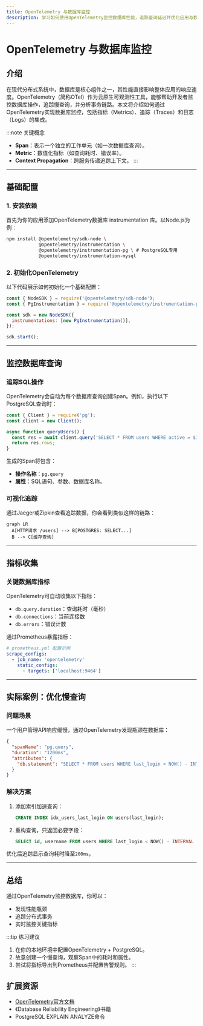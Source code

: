 ```yaml
---
title: OpenTelemetry 与数据库监控
description: 学习如何使用OpenTelemetry监控数据库性能，追踪查询延迟并优化应用与数据库的交互。
---
```


# OpenTelemetry 与数据库监控

## 介绍

在现代分布式系统中，数据库是核心组件之一，其性能直接影响整体应用的响应速度。OpenTelemetry（简称OTel）作为云原生可观测性工具，能够帮助开发者监控数据库操作，追踪慢查询，并分析事务链路。本文将介绍如何通过OpenTelemetry实现数据库监控，包括指标（Metrics）、追踪（Traces）和日志（Logs）的集成。

:::note 关键概念
- **Span**：表示一个独立的工作单元（如一次数据库查询）。
- **Metric**：数值化指标（如查询耗时、错误率）。
- **Context Propagation**：跨服务传递追踪上下文。
:::

---

## 基础配置

### 1. 安装依赖
首先为你的应用添加OpenTelemetry数据库 instrumentation 库。以Node.js为例：

```bash
npm install @opentelemetry/sdk-node \
            @opentelemetry/instrumentation \
            @opentelemetry/instrumentation-pg \ # PostgreSQL专用
            @opentelemetry/instrumentation-mysql
```

### 2. 初始化OpenTelemetry
以下代码展示如何初始化一个基础配置：

```javascript
const { NodeSDK } = require('@opentelemetry/sdk-node');
const { PgInstrumentation } = require('@opentelemetry/instrumentation-pg');

const sdk = new NodeSDK({
  instrumentations: [new PgInstrumentation()],
});

sdk.start();
```

---

## 监控数据库查询

### 追踪SQL操作
OpenTelemetry会自动为每个数据库查询创建Span。例如，执行以下PostgreSQL查询时：

```javascript
const { Client } = require('pg');
const client = new Client();

async function queryUsers() {
  const res = await client.query('SELECT * FROM users WHERE active = $1', [true]);
  return res.rows;
}
```

生成的Span将包含：
- **操作名称**：`pg.query`
- **属性**：SQL语句、参数、数据库名称。

### 可视化追踪
通过Jaeger或Zipkin查看追踪数据，你会看到类似这样的链路：

```mermaid
graph LR
  A[HTTP请求 /users] --> B[POSTGRES: SELECT...]
  B --> C[缓存查询]
```

---

## 指标收集

### 关键数据库指标
OpenTelemetry可自动收集以下指标：
- `db.query.duration`：查询耗时（毫秒）
- `db.connections`：当前连接数
- `db.errors`：错误计数

通过Prometheus暴露指标：

```yaml
# prometheus.yml 配置示例
scrape_configs:
  - job_name: 'opentelemetry'
    static_configs:
      - targets: ['localhost:9464']
```

---

## 实际案例：优化慢查询

### 问题场景
一个用户管理API响应缓慢，通过OpenTelemetry发现瓶颈在数据库：

```json
{
  "spanName": "pg.query",
  "duration": "1200ms",
  "attributes": {
    "db.statement": "SELECT * FROM users WHERE last_login < NOW() - INTERVAL '90 days'"
  }
}
```

### 解决方案
1. 添加索引加速查询：
   ```sql
   CREATE INDEX idx_users_last_login ON users(last_login);
   ```
2. 重构查询，只返回必要字段：
   ```sql
   SELECT id, username FROM users WHERE last_login < NOW() - INTERVAL '90 days';
   ```

优化后追踪显示查询耗时降至`200ms`。

---

## 总结

通过OpenTelemetry监控数据库，你可以：
- 发现性能瓶颈
- 追踪分布式事务
- 实时监控关键指标

:::tip 练习建议
1. 在你的本地环境中配置OpenTelemetry + PostgreSQL。
2. 故意创建一个慢查询，观察Span中的耗时和属性。
3. 尝试将指标导出到Prometheus并配置告警规则。
:::

## 扩展资源
- [OpenTelemetry官方文档](https://opentelemetry.io/docs/)
- 《Database Reliability Engineering》书籍
- PostgreSQL EXPLAIN ANALYZE命令